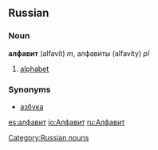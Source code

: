 ==Russian==
===Noun===
'''алфавит''' (alfavít) ''m'', алфавиты (alfavíty) ''pl''

#[[alphabet]]

===Synonyms===
*[[азбука]]

[[Category:Russian nouns]]

[[es:алфавит]]
[[io:Алфавит]]
[[ru:Алфавит]]